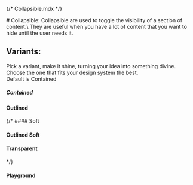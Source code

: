 {/* Collapsible.mdx */}

<Meta of={AccordionStories} name="Docs"/>
# Collapsible:
Collapsible are used to toggle the visibility of a section of content.\
They are useful when you have a lot of content that you want to hide until the user needs it.

## Variants:
Pick a variant, make it shine, turning your idea into something divine.\
Choose the one that fits your design system the best.\
Default is Contained

##### Contained
<Canvas of={AccordionStories.Contained} />

#### Outlined
<Canvas of={AccordionStories.Outlined} />

{/* #### Soft
<Canvas of={AccordionStories.Soft}/>

#### Outlined Soft
<Canvas of={AccordionStories.OutlinedSoft}/>

#### Transparent
<Canvas of={AccordionStories.Transparent}/> */}

#### Playground
<Canvas of={AccordionStories.Playground}/>
<Controls of={AccordionStories.Playground}/>